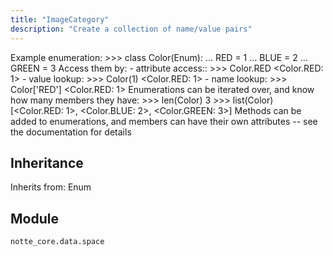```yaml
---
title: "ImageCategory"
description: "Create a collection of name/value pairs"
---
```


Example enumeration: >>> class Color(Enum): ...     RED = 1 ...     BLUE = 2 ...     GREEN = 3 Access them by: - attribute access:: >>> Color.RED <Color.RED: 1> - value lookup: >>> Color(1) <Color.RED: 1> - name lookup: >>> Color['RED'] <Color.RED: 1> Enumerations can be iterated over, and know how many members they have: >>> len(Color) 3 >>> list(Color) [<Color.RED: 1>, <Color.BLUE: 2>, <Color.GREEN: 3>] Methods can be added to enumerations, and members can have their own attributes -- see the documentation for details

## Inheritance

Inherits from: Enum


## Module

`notte_core.data.space`
